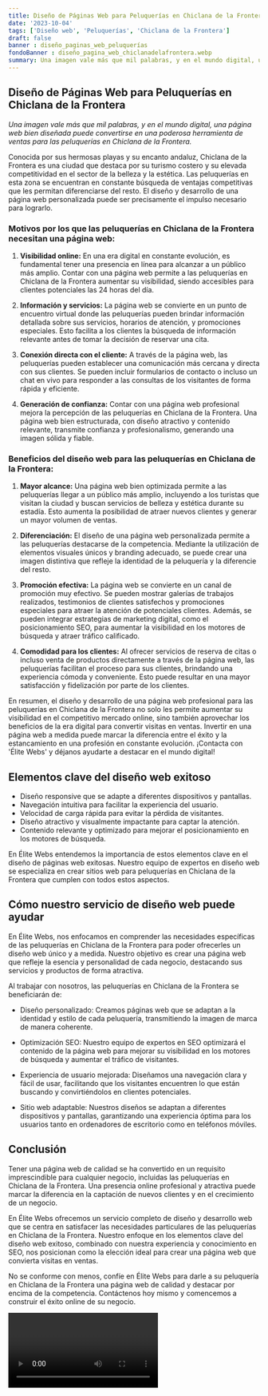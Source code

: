 ```yaml
---
title: Diseño de Páginas Web para Peluquerías en Chiclana de la Frontera
date: '2023-10-04'
tags: ['Diseño web', 'Peluquerías', 'Chiclana de la Frontera']
draft: false
banner : diseño_paginas_web_peluquerías
fondoBanner : diseño_pagina_web_chiclanadelafrontera.webp
summary: Una imagen vale más que mil palabras, y en el mundo digital, una página web bien diseñada puede convertirse en una poderosa herramienta de ventas para las peluquerías en Chiclana de la Frontera.
---
```


## **Diseño de Páginas Web para Peluquerías en Chiclana de la Frontera**

*Una imagen vale más que mil palabras, y en el mundo digital, una página web bien diseñada puede convertirse en una poderosa herramienta de ventas para las peluquerías en Chiclana de la Frontera.*

Conocida por sus hermosas playas y su encanto andaluz, Chiclana de la Frontera es una ciudad que destaca por su turismo costero y su elevada competitividad en el sector de la belleza y la estética. Las peluquerías en esta zona se encuentran en constante búsqueda de ventajas competitivas que les permitan diferenciarse del resto. El diseño y desarrollo de una página web personalizada puede ser precisamente el impulso necesario para lograrlo.

### **Motivos por los que las peluquerías en Chiclana de la Frontera necesitan una página web:**

1. **Visibilidad online:** En una era digital en constante evolución, es fundamental tener una presencia en línea para alcanzar a un público más amplio. Contar con una página web permite a las peluquerías en Chiclana de la Frontera aumentar su visibilidad, siendo accesibles para clientes potenciales las 24 horas del día.

2. **Información y servicios:** La página web se convierte en un punto de encuentro virtual donde las peluquerías pueden brindar información detallada sobre sus servicios, horarios de atención, y promociones especiales. Esto facilita a los clientes la búsqueda de información relevante antes de tomar la decisión de reservar una cita.

3. **Conexión directa con el cliente:** A través de la página web, las peluquerías pueden establecer una comunicación más cercana y directa con sus clientes. Se pueden incluir formularios de contacto o incluso un chat en vivo para responder a las consultas de los visitantes de forma rápida y eficiente.

4. **Generación de confianza:** Contar con una página web profesional mejora la percepción de las peluquerías en Chiclana de la Frontera. Una página web bien estructurada, con diseño atractivo y contenido relevante, transmite confianza y profesionalismo, generando una imagen sólida y fiable.

### **Beneficios del diseño web para las peluquerías en Chiclana de la Frontera:**

1. **Mayor alcance:** Una página web bien optimizada permite a las peluquerías llegar a un público más amplio, incluyendo a los turistas que visitan la ciudad y buscan servicios de belleza y estética durante su estadía. Esto aumenta la posibilidad de atraer nuevos clientes y generar un mayor volumen de ventas.

2. **Diferenciación:** El diseño de una página web personalizada permite a las peluquerías destacarse de la competencia. Mediante la utilización de elementos visuales únicos y branding adecuado, se puede crear una imagen distintiva que refleje la identidad de la peluquería y la diferencie del resto.

3. **Promoción efectiva:** La página web se convierte en un canal de promoción muy efectivo. Se pueden mostrar galerías de trabajos realizados, testimonios de clientes satisfechos y promociones especiales para atraer la atención de potenciales clientes. Además, se pueden integrar estrategias de marketing digital, como el posicionamiento SEO, para aumentar la visibilidad en los motores de búsqueda y atraer tráfico calificado.

4. **Comodidad para los clientes:** Al ofrecer servicios de reserva de citas o incluso venta de productos directamente a través de la página web, las peluquerías facilitan el proceso para sus clientes, brindando una experiencia cómoda y conveniente. Esto puede resultar en una mayor satisfacción y fidelización por parte de los clientes.

En resumen, el diseño y desarrollo de una página web profesional para las peluquerías en Chiclana de la Frontera no solo les permite aumentar su visibilidad en el competitivo mercado online, sino también aprovechar los beneficios de la era digital para convertir visitas en ventas. Invertir en una página web a medida puede marcar la diferencia entre el éxito y la estancamiento en una profesión en constante evolución. ¡Contacta con 'Élite Webs' y déjanos ayudarte a destacar en el mundo digital!

<GifSeo />

<Cta />

## Elementos clave del diseño web exitoso

- Diseño responsive que se adapte a diferentes dispositivos y pantallas.
- Navegación intuitiva para facilitar la experiencia del usuario.
- Velocidad de carga rápida para evitar la pérdida de visitantes.
- Diseño atractivo y visualmente impactante para captar la atención.
- Contenido relevante y optimizado para mejorar el posicionamiento en los motores de búsqueda.

En Élite Webs entendemos la importancia de estos elementos clave en el diseño de páginas web exitosas. Nuestro equipo de expertos en diseño web se especializa en crear sitios web para peluquerías en Chiclana de la Frontera que cumplen con todos estos aspectos.

## Cómo nuestro servicio de diseño web puede ayudar

En Élite Webs, nos enfocamos en comprender las necesidades específicas de las peluquerías en Chiclana de la Frontera para poder ofrecerles un diseño web único y a medida. Nuestro objetivo es crear una página web que refleje la esencia y personalidad de cada negocio, destacando sus servicios y productos de forma atractiva.

Al trabajar con nosotros, las peluquerías en Chiclana de la Frontera se beneficiarán de:

- Diseño personalizado: Creamos páginas web que se adaptan a la identidad y estilo de cada peluquería, transmitiendo la imagen de marca de manera coherente.

- Optimización SEO: Nuestro equipo de expertos en SEO optimizará el contenido de la página web para mejorar su visibilidad en los motores de búsqueda y aumentar el tráfico de visitantes.

- Experiencia de usuario mejorada: Diseñamos una navegación clara y fácil de usar, facilitando que los visitantes encuentren lo que están buscando y convirtiéndolos en clientes potenciales.

- Sitio web adaptable: Nuestros diseños se adaptan a diferentes dispositivos y pantallas, garantizando una experiencia óptima para los usuarios tanto en ordenadores de escritorio como en teléfonos móviles.

## Conclusión

Tener una página web de calidad se ha convertido en un requisito imprescindible para cualquier negocio, incluidas las peluquerías en Chiclana de la Frontera. Una presencia online profesional y atractiva puede marcar la diferencia en la captación de nuevos clientes y en el crecimiento de un negocio.

En Élite Webs ofrecemos un servicio completo de diseño y desarrollo web que se centra en satisfacer las necesidades particulares de las peluquerías en Chiclana de la Frontera. Nuestro enfoque en los elementos clave del diseño web exitoso, combinado con nuestra experiencia y conocimiento en SEO, nos posicionan como la elección ideal para crear una página web que convierta visitas en ventas.

No se conforme con menos, confíe en Élite Webs para darle a su peluquería en Chiclana de la Frontera una página web de calidad y destacar por encima de la competencia. Contáctenos hoy mismo y comencemos a construir el éxito online de su negocio.

<Video />

<CtaBot job='Peluquerías' city='Chiclana de la Frontera'/>

<Gmaps query='Chiclana de la Frontera+españa+maps' />